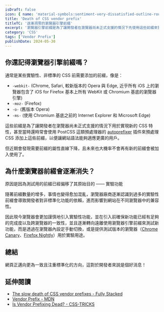 ```yaml
---
isDraft: false
icon: { name: 'material-symbols:sentiment-very-dissatisfied-outline-rounded', title: '死掉的人臉表情符號' }
title: 'Death of CSS vendor prefix'
titleTC: '逐漸凋零的瀏覽器引擎前綴'
excerpt: '瀏覽器引擎前綴是為了讓開發者在瀏覽器尚未正式支援的情況下先使用這些前綴來實現一些新的 CSS 特性，甚至當時還時常會使用 PostCSS 這類預處理器的 autoprefixer 插件來預處理 CSS 添加上這些前綴。近期發現需要前綴的屬性越來越少，未來也大機率不會再有新的前綴被加入了。'
category: 'CSS'
tags: ['Vendor Prefix']
publishDate: 2024-05-30
---
```


## 你還記得瀏覽器引擎前綴嗎？

通常是某些實驗性、非標準的 CSS 前需要添加的前綴，像是：

- `-webkit-` (Chrome, Safari, 較新版本的 Opera 與 Edge, 近乎所有 iOS 上的瀏覽器包含了 iOS for Firefox 基本上所有 WebKit 或 Chromium 基底的瀏覽器引擎)
- `-moz-` (Firefox)
- `-o-` (舊版本 Opera)
- `-ms-` (使用 Chromium 基底之前的 Internet Explorer 和 Microsoft Edge)

這些前綴是為了讓開發者在瀏覽器尚未正式支援的情況下用於實現新的 CSS 特性，甚至當時還時常會使用 PostCSS 這類預處理器的 [autoprefixer](https://github.com/postcss/autoprefixer) 插件來預處理 CSS 添加上這些前綴，以便讓網站語法能夠適應更廣的用戶。

但近期會發現需要前綴的屬性直線下降，且未來也大機率不會再有新的前綴會被加入使用了。

## 為什麼瀏覽器前綴會逐漸消失？

原因是因為測試用的前綴已經偏移了其原始目的 —— 實驗功能

隨著前綴數量的增多，事情也變得愈加混亂，瀏覽器廠商逐漸認識到過多的實驗性前綴會導致開發者對非標準化功能的依賴，進而影響到網站在不同瀏覽器中的兼容性。

因此現今瀏覽器會更加謹慎地引入實驗性功能，並在引入前確保新功能已經有足夠的完成度以及跨瀏覽器的一致性，並且逐漸轉向遠離使用瀏覽器引擎前綴來測試新功能，而是透過在瀏覽器內設定手動切換，或是提供測試版本的瀏覽器（[Chrome Canary](https://www.google.com/chrome/canary/)、[Firefox Nightly](https://www.mozilla.org/en-US/firefox/channel/desktop/)）用於實驗用途。

## 總結

網頁正邁向更為一致且注重標準化的方向，這對於開發者來說是個好消息！

## 延伸閱讀

- [The slow death of CSS vendor prefixes - Fully Stacked](https://fullystacked.net/prefix/)
- [Vendor Prefix - MDN](https://developer.mozilla.org/en-US/docs/Glossary/Vendor_Prefix)
- [Is Vendor Prefixing Dead? - CSS-TRICKS](https://css-tricks.com/is-vendor-prefixing-dead/)
